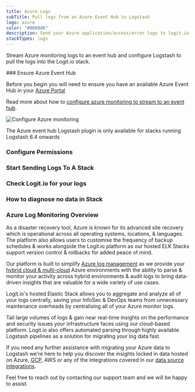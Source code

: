 ```yaml
---
title: Azure Logs
subTitle: Pull logs from an Azure Event Hub to Logstash
logo: azure
color: "#0089d6"
description: Send your Azure application/access/error logs to logit.io via logstash using the instructions below and begin searching your data
stackTypes: logs
---
```


Stream Azure monitoring logs to an event hub and configure 
Logstash to pull the logs into the Logit.io stack.

<Steps>
  ### Ensure Azure Event Hub

  Before you begin you will need to ensure you have an available 
  Azure Event Hub in your [Azure Portal](https://portal.azure.com/)

  Read more about how to [configure azure monitoring to stream to 
  an event hub](https://docs.microsoft.com/en-us/azure/azure-monitor/platform/stream-monitoring-data-event-hubs).

  ![Configure Azure monitoring](@/images/integrations/azure-container-activity-logs/container_activity_logs_step_event_hub.png)

  <Callout type="info">
    The Azure event hub Logstash plugin is only available for stacks running Logstash 6.4 onwards 
  </Callout>

  ### Configure Permissions

  <AzureConfiguration />

  ### Start Sending Logs To A Stack

  <AzureInput stackType="logs" utmMedium="logs" utmCampaign="azure" type="azure_event_hub" />

  ### Check Logit.io for your logs

  <LaunchStack utmMedium="logs" utmCampaign="azure" source="azure" />

  ### How to diagnose no data in Stack

  <DiagnoseNoData />

</Steps>

### Azure Log Monitoring Overview

As a disaster recovery tool, Azure is known for its advanced site recovery 
which is operational across all operating systems, locations, & languages. 
The platform also allows users to customise the frequency of backup schedules 
& works alongside the Logit.io platform as our hosted ELK Stacks support 
version control & rollbacks for added peace of mind.

Our platform is built to 
simplify [Azure log management](https://logit.io/solutions/azure-logging) as 
we provide your [hybrid cloud & multi-cloud](https://logit.io/solutions/monitoring/cloud-monitoring) Azure 
environments with the ability to parse & monitor your activity across 
hybrid environments & audit logs to bring data-driven insights that 
are valuable for a wide variety of use cases.

Logit.io's hosted Elastic Stack allows you to aggregate and analyze 
all of your logs centrally, saving your InfoSec & DevOps teams from 
unnecessary maintenance overheads by centralising all of your Azure monitor logs.

Tail large volumes of logs & gain near real-time insights on the performance 
and security issues your infrastructure faces using our cloud-based platform. 
Logit.io also offers automated parsing through highly available Logstash 
pipelines as a solution for migrating your log data fast.

If you need any further assistance with migrating your Azure data to 
Logstash we're here to help you discover the insights locked in data hosted on 
Azure, [GCP](/integrations/logs/google-cloud/operations), AWS or any 
of the integrations covered in our [data source integrations](/integrations). 

Feel free to reach out by contacting our support 
team <IntercomButton text="via live chat" /> and we will be happy to assist.